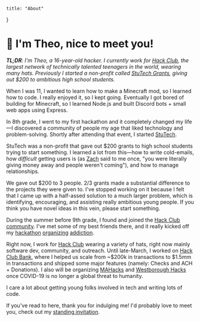 
	title: "About"
}


# 👋 I'm Theo, nice to meet you!

_**TL;DR**: I'm Theo, a 16-year-old hacker. I currently work for [Hack Club](https://hackclub.com), the largest network of technically talented teenagers in the world, wearing many hats. Previously I started a non-profit called [StuTech Grants](https://grants.stutech.org), giving out $200 to ambitious high school students._

When I was 11, I wanted to learn how to make a Minecraft mod, so I learned how to code. I really enjoyed it, so I kept going. Eventually I got bored of building for Minecraft, so I learned Node.js and built Discord bots + small web apps using Express.

In 8th grade, I went to my first hackathon and it completely changed my life—I discovered a community of people my age that liked technology and problem-solving. Shortly after attending that event, I started [StuTech](https://grants.stutech.org).

StuTech was a non-profit that gave out $200 grants to high school students trying to start something. I learned a lot from this—how to write cold-emails, how _difficult_ getting users is (as [Zach](https://zachlatta.com) said to me once, "you were literally giving money away and people weren't coming"), and how to manage relationships. 

We gave out $200 to 3 people. 2/3 grants made a substantial difference to the projects they were given to. I've stopped working on it because I felt that I came up with a half-assed solution to a much larger problem, which is identifying, encouraging, and assisting really ambitious young people. If you think you have novel ideas in this vein, please start something.

During the summer before 9th grade, I found and joined the [Hack Club community](https://hackclub.com/community). I've met some of my best friends there, and it really kicked off my [hackathon](https://mahacks.com) [organizing](https://hackpenn.com) [addiction](https://windyhacks.com).

Right now, I work for [Hack Club](https://hackclub.com) wearing a variety of hats, right now mainly software dev, community, and outreach. Until late-March, I worked on [Hack Club Bank](https://hackclub.com/bank/), where I helped us scale from ~$200k in transactions to $1.5mm in transactions and shipped some major features (namely: Checks and ACH + Donations). I also will be organizing [MAHacks](https://mahacks.com) and [Westborough Hacks](https://westboroughhacks.com) once COVID-19 is no longer a global threat to humanity.

I care a lot about getting young folks involved in tech and writing lots of code.

If you've read to here, thank you for indulging me! I'd probably love to meet you, check out my [standing invitation](/invitation).

